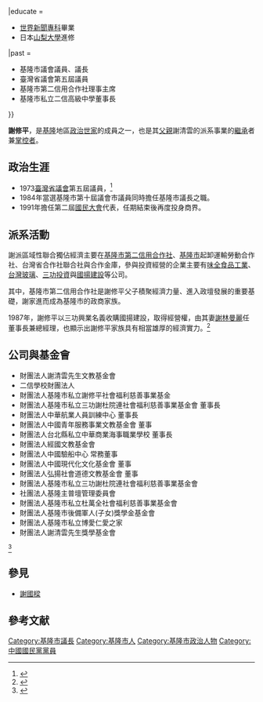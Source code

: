 {{Infobox AM
|name = 謝修平
|image = 
|birth_date = 
|birth_place = {{ROC|臺灣省}}[[基隆市|基隆市]]<!--1945年~2000年基隆市由臺灣省所管轄-->
|sex = 男
|nationality = {{ROC}}
|party = {{KMT}}
|parents = [[謝清雲|謝清雲]]、謝杜院連<ref name = "基隆謝家三代 橫跨政商 ｜ 蘋果新聞網 ｜ 蘋果日報_2018"> {{ cite web | title = 基隆謝家三代 橫跨政商 ｜ 蘋果新聞網 ｜ 蘋果日報 | url = https://tw.appledaily.com/headline/20181103/CTDTV3F6EHLLNRDHT2HMZTNJJQ/ | publisher = 蘋果日報 | author = 賴昀岫 | language = zh-tw | date = 2018-11-02 }} </ref>
|educate = 
*[[世界新聞專科|世界新聞專科]]畢業
*日本[[山梨大學|山梨大學]]進修
|past = 
*基隆市議會議員、議長
*臺灣省議會第五屆議員
*基隆市第二信用合作社理事主席
*基隆市私立二信高級中學董事長
}} 

'''謝修平'''，是[[基隆|基隆]]地區[[政治世家|政治世家]]的成員之一，也是其[[父親|父親]]謝清雲的派系事業的[[繼承|繼承]]者兼[[領袖|掌控者]]。

== 政治生涯 ==
* 1973[[臺灣省議會|臺灣省議會]]第五屆議員，<ref>{{Cite web|url = http://www.tpa.gov.tw/opencms/digital/area/past/past01/member0008.html|title = 數位典藏>臺灣省議會專區>歷屆省議員查詢> 謝修平|accessdate = 2016-01-15}}</ref>
* 1984年當選基隆市第十屆議會市議員同時擔任基隆市議長之職。
* 1991年擔任第二屆[[國民大會|國民大會]]代表，任期結束後再度投身商界。

== 派系活動 ==
謝派區域性聯合獨佔經濟主要在[[基隆市第二信用合作社|基隆市第二信用合作社]]、[[基隆市|基隆市]]起卸運輸勞動合作社、台灣省合作社聯合社與合作金庫，參與投資經營的企業主要有[[味全食品工業|味全食品工業]]、[[台灣玻璃|台灣玻璃]]、[[三功投資|三功投資]]與[[國揚建設|國揚建設]]等公司。

其中，基隆市第二信用合作社是謝修平父子積聚經濟力量、進入政壇發展的重要基礎，謝家進而成為基隆市的政商家族。

1987年，謝修平以三功興業名義收購國揚建設，取得經營權，由其妻[[謝林曼麗|謝林曼麗]]任董事長兼總經理，也顯示出謝修平家族具有相當雄厚的經濟實力。<ref>{{Cite web|url = http://big5.china.com.cn/chinese/zhuanti/2004twldr/447084.htm|title = 基隆市：新舊派系更替，政黨競爭顯現|accessdate = 2016-01-15|author = |date = |publisher = |archive-date = 2016-02-15|archive-url = https://web.archive.org/web/20160215220643/http://big5.china.com.cn/chinese/zhuanti/2004twldr/447084.htm|dead-url = no}}</ref>

== 公司與基金會 ==
* 財團法人謝清雲先生文教基金會
* 二信學校財團法人
* 財團法人基隆市私立謝修平社會福利慈善事業基金
* 財團法人基隆市私立三功謝杜院連社會福利慈善事業基金會  董事長
* 財團法人中華航業人員訓練中心 董事長
* 財團法人中國青年服務事業文教基金會 董事
* 財團法人台北縣私立中華商業海事職業學校 董事長
* 財團法人經國文教基金會
* 財團法人中國驗船中心 常務董事
* 財團法人中國現代化文化基金會 董事
* 財團法人弘揚社會道德文教基金會 董事
* 財團法人基隆市私立三功謝杜院連社會福利慈善事業基金會
* 社團法人基隆主普壇管理委員會
* 財團法人基隆市私立杜萬全社會福利慈善事業基金會
* 財團法人基隆市後備軍人(子女)獎學金基金會
* 財團法人基隆市私立博愛仁愛之家
* 財團法人謝清雲先生獎學基金會
<ref>{{Cite web|url = http://foundations.olc.tw/directors/index/%E8%AC%9D%E4%BF%AE%E5%B9%B3|title = 社團 / 財團法人資料檢索|accessdate = 2016-01-15|archive-date = 2019-06-10|archive-url = https://web.archive.org/web/20190610021136/http://foundations.olc.tw/directors/index/%E8%AC%9D%E4%BF%AE%E5%B9%B3|dead-url = no}}</ref>

== 參見 ==
* [[謝國樑|謝國樑]]

== 參考文献 ==
{{Reflist}}


[[Category:基隆市議長|Category:基隆市議長]]
[[Category:基隆市人|Category:基隆市人]]
[[Category:基隆市政治人物|Category:基隆市政治人物]]
[[Category:中國國民黨黨員|Category:中國國民黨黨員]]